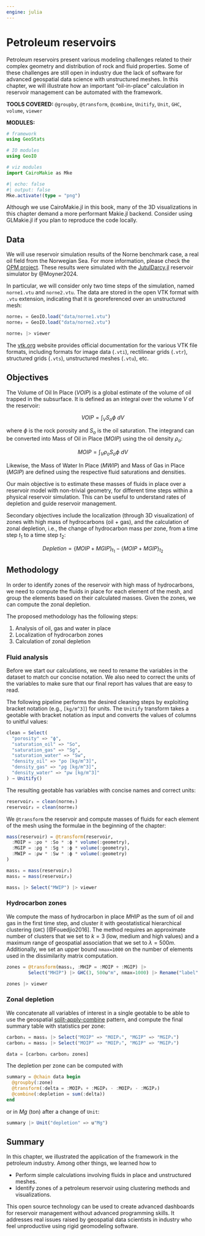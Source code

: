 ```yaml
---
engine: julia
---
```


# Petroleum reservoirs

Petroleum reservoirs present various modeling challenges related to
their complex geometry and distribution of rock and fluid properties.
Some of these challenges are still open in industry due the lack of
software for advanced geospatial data science with unstructured meshes.
In this chapter, we will illustrate how an important "oil-in-place"
calculation in reservoir management can be automated with the framework.

**TOOLS COVERED:** `@groupby`, `@transform`, `@combine`, `Unitify`, `Unit`,
`GHC`, `volume`, `viewer`

**MODULES:**

```julia
# framework
using GeoStats

# IO modules
using GeoIO

# viz modules
import CairoMakie as Mke
```

```julia
#| echo: false
#| output: false
Mke.activate!(type = "png")
```

::: {.callout-note}

Although we use CairoMakie.jl in this book, many of the 3D visualizations
in this chapter demand a more performant Makie.jl backend. Consider using
GLMakie.jl if you plan to reproduce the code locally.

:::

## Data

We will use reservoir simulation results of the Norne benchmark case, a real
oil field from the Norwegian Sea. For more information, please check the
[OPM project](https://opm-project.org). These results were simulated with
the [JutulDarcy.jl](https://github.com/sintefmath/JutulDarcy.jl) reservoir
simulator by @Moyner2024.

In particular, we will consider only two time steps of the simulation, named
`norne1.vtu` and `norne2.vtu`. The data are stored in the open VTK format with
`.vtu` extension, indicating that it is georeferenced over an unstructured mesh:

```julia
norne₁ = GeoIO.load("data/norne1.vtu")
norne₂ = GeoIO.load("data/norne2.vtu")

norne₁ |> viewer
```

::: {.callout-note}

The [vtk.org](https://vtk.org) website provides official documentation for
the various VTK file formats, including formats for image data (`.vti`),
rectilinear grids (`.vtr`), structured grids (`.vts`), unstructured meshes
(`.vtu`), etc.

:::

## Objectives

The Volume of Oil In Place ($VOIP$) is a global estimate of the volume of oil
trapped in the subsurface. It is defined as an integral over the volume $V$
of the reservoir:

$$
VOIP = \int_V S_o \phi\ dV
$$

where $\phi$ is the rock porosity and $S_o$ is the oil saturation. The integrand
can be converted into Mass of Oil in Place ($MOIP$) using the oil density $\rho_o$:

$$
MOIP = \int_V \rho_o S_o \phi\ dV
$$

Likewise, the Mass of Water In Place ($MWIP$) and Mass of Gas in Place ($MGIP$)
are defined using the respective fluid saturations and densities.

Our main objective is to estimate these masses of fluids in place over a reservoir model
with non-trivial geometry, for different time steps within a physical reservoir simulation.
This can be useful to understand rates of depletion and guide reservoir management.

Secondary objectives include the localization (through 3D visualization) of zones with high
mass of hydrocarbons (oil + gas), and the calculation of zonal depletion, i.e., the change
of hydrocarbon mass per zone, from a time step $t_1$ to a time step $t_2$:

$$
Depletion = \left\{MOIP + MGIP\right\}_{t_1} - \left\{MOIP + MGIP\right\}_{t_2}
$$

## Methodology

In order to identify zones of the reservoir with high mass of hydrocarbons, we need to
compute the fluids in place for each element of the mesh, and group the elements based
on their calculated masses. Given the zones, we can compute the zonal depletion.

The proposed methodology has the following steps:

1. Analysis of oil, gas and water in place
2. Localization of hydrocarbon zones
3. Calculation of zonal depletion

### Fluid analysis

Before we start our calculations, we need to rename the variables in the dataset to
match our concise notation. We also need to correct the units of the variables to
make sure that our final report has values that are easy to read.

The following pipeline performs the desired cleaning steps by exploiting bracket
notation (e.g., `[kg/m^3]`) for units. The `Unitify` transform takes a geotable
with bracket notation as input and converts the values of columns to unitful
values:

```julia
clean = Select(
  "porosity" => "ϕ",
  "saturation_oil" => "So",
  "saturation_gas" => "Sg",
  "saturation_water" => "Sw",
  "density_oil" => "ρo [kg/m^3]",
  "density_gas" => "ρg [kg/m^3]",
  "density_water" => "ρw [kg/m^3]"
) → Unitify()
```

The resulting geotable has variables with concise names and correct units:

```julia
reservoir₁ = clean(norne₁)
reservoir₂ = clean(norne₂)
```

We `@transform` the reservoir and compute masses of fluids for each
element of the mesh using the formulae in the beginning of the chapter:

```julia
mass(reservoir) = @transform(reservoir,
  :MOIP = :ρo * :So * :ϕ * volume(:geometry),
  :MGIP = :ρg * :Sg * :ϕ * volume(:geometry),
  :MWIP = :ρw * :Sw * :ϕ * volume(:geometry)
)

mass₁ = mass(reservoir₁)
mass₂ = mass(reservoir₂)

mass₁ |> Select("MWIP") |> viewer
```

### Hydrocarbon zones

We compute the mass of hydrocarbon in place $MHIP$ as the sum of oil and gas in
the first time step, and cluster it with geostatistical hierarchical clustering
(`GHC`) [@Fouedjio2016]. The method requires an approximate number of clusters
that we set to $k=3$ (low, medium and high values) and a maximum range of
geospatial association that we set to $\lambda = 500m$. Additionally, we set
an upper bound `nmax=1000` on the number of elements used in the dissimilarity
matrix computation.


```julia
zones = @transform(mass₁, :MHIP = :MOIP + :MGIP) |>
        Select("MHIP") |> GHC(3, 500u"m", nmax=1000) |> Rename("label" => "zone")

zones |> viewer
```

### Zonal depletion

We concatenate all variables of interest in a single geotable to be able to use
the geospatial [split-apply-combine](08-splitcombine.qmd) pattern, and compute
the final summary table with statistics per zone:

```julia
carbon₁ = mass₁ |> Select("MOIP" => "MOIP₁", "MGIP" => "MGIP₁")
carbon₂ = mass₂ |> Select("MOIP" => "MOIP₂", "MGIP" => "MGIP₂")

data = [carbon₁ carbon₂ zones]
```

The depletion per zone can be computed with

```julia
summary = @chain data begin
  @groupby(:zone)
  @transform(:delta = :MOIP₁ + :MGIP₁ - :MOIP₂ - :MGIP₂)
  @combine(:depletion = sum(:delta))
end
```

or in $Mg$ (ton) after a change of `Unit`:

```julia
summary |> Unit("depletion" => u"Mg")
```

## Summary

In this chapter, we illustrated the application of the framework in the petroleum
industry. Among other things, we learned how to

- Perform simple calculations involving fluids in place and unstructured meshes.
- Identify zones of a petroleum reservoir using clustering methods and visualizations.

This open source technology can be used to create advanced dashboards for reservoir
management without advanced programming skills. It addresses real issues raised by
geospatial data scientists in industry who feel unproductive using rigid geomodeling
software.
